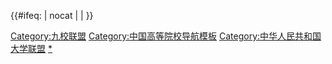 {{Navbox
|name  = 九校联盟
|title =[[九校联盟|<span style="color:#ffffff;">九校联盟（C9）</span>]]
|listclass = hlist
|abovestyle=background:#e8e8e8;
|above = 按校名[[简化字]]筆劃排序
|titlestyle = background:#243374; color:white;
|list1 = 
* [[上海交通大学]]
* [[中国科学技术大学]]
* [[北京大学]]
* [[西安交通大学]]
* [[复旦大学]]
* [[南京大学]]
* [[哈尔滨工业大学]]
* [[浙江大学]]
* [[清华大学]]

|list2 = 
*“共建教学合作平台宣言”(C9+1)成员：[[香港大学]]

|list3 = 
*会议：[[一流大学建设系列研讨会]]

}}<includeonly>{{#ifeq: {{{1}}} | nocat | <!--空--> | [[Category:九校联盟]] }}</includeonly><noinclude>
[[Category:中国高等院校导航模板]]
[[Category:中华人民共和国大学联盟]]
[[Category:九校联盟|*]]
</noinclude>